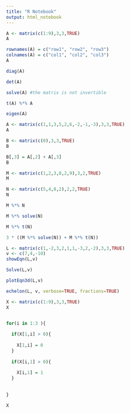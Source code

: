 ---
title: "R Notebook"
output: html_notebook
---



```{r}
A <- matrix(c(1:9),3,3,TRUE)
A
```


```{r}
rownames(A) = c("row1", "row2", "row3")
colnames(A) = c("col1", "col2", "col3")
A
```

```{r}
diag(A)

```

```{r}
det(A)

```

```{r}
solve(A) #the matrix is not invertible

```

```{r}
t(A) %*% A
```

```{r}
eigen(A)

```
```{r}
A <- matrix(c(1,1,3,5,2,6,-2,-1,-3),3,3,TRUE)
A

B <- matrix(c(0),3,3,TRUE)
B

B[,3] = A[,2] + A[,3]
B
```

```{r}
M <- matrix(c(1,2,3,8,2,9),3,2,TRUE)
M

N <- matrix(c(5,4,8,2),2,2,TRUE)
N


```

```{r}
M %*% N
```

```{r}
M %*% solve(N)

```


```{r}
M %*% t(N)
```

```{r}
3 * ((M %*% solve(N)) + M %*% t(N))
```

```{r}
L <- matrix(c(1,-2,3,2,1,1,-3,2,-2),3,3,TRUE)
v <- c(7,4,-10)
showEqn(L,v)
```

```{r}
Solve(L,v)
```
```{r}
plotEqn3d(L,v)
```

```{r}
echelon(L, v, verbose=TRUE, fractions=TRUE)
```
```{r}
X <- matrix(c(1:9),3,3,TRUE)
X


for(i in 1:3 ){
  
  if(X[1,i] > 0){
    
    X[1,i] = 0
  }
  
  if(X[i,1] > 0){
    
    X[i,1] = 1
  }
  
  
}

X

```

